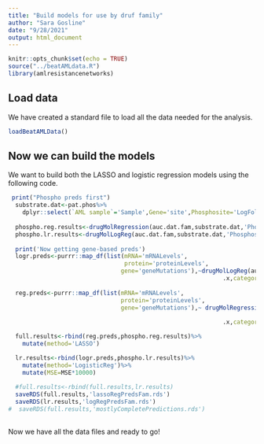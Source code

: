 ```yaml
---
title: "Build models for use by druf family"
author: "Sara Gosline"
date: "9/28/2021"
output: html_document
---
```


```r
knitr::opts_chunk$set(echo = TRUE)
source("../beatAMLdata.R")
library(amlresistancenetworks)
```

## Load data
We have created a standard file to load all the data needed for the analysis.

```r
loadBeatAMLData()
```

## Now we can build the models

We want to build both the LASSO and logistic regression models using the following code. 

```r
 print("Phospho preds first")
  substrate.dat<-pat.phos%>%
    dplyr::select(`AML sample`='Sample',Gene='site',Phosphosite='LogFoldChange')
  
  phospho.reg.results<-drugMolRegression(auc.dat.fam,substrate.dat,'Phosphosite',category='family')
  phospho.lr.results<-drugMolLogReg(auc.dat.fam,substrate.dat,'Phosphosite',category='family')
  
  print('Now getting gene-based preds')
  logr.preds<-purrr::map_df(list(mRNA='mRNALevels',
                                 protein='proteinLevels',
                                gene='geneMutations'),~drugMolLogReg(auc.dat.fam,pat.data,
                                                             .x,category='family'))
  
  reg.preds<-purrr::map_df(list(mRNA='mRNALevels',
                                protein='proteinLevels',
                                gene='geneMutations'),~ drugMolRegression(auc.dat.fam,
                                                                          pat.data,
                                                             .x,category='family'))

  full.results<-rbind(reg.preds,phospho.reg.results)%>%
    mutate(method='LASSO')

  lr.results<-rbind(logr.preds,phospho.lr.results)%>%
    mutate(method='LogisticReg')%>%
    mutate(MSE=MSE*10000)
  
  #full.results<-rbind(full.results,lr.results)
  saveRDS(full.results,'lassoRegPredsFam.rds')
  saveRDS(lr.results,'logRegPredsFam.rds')
#  saveRDS(full.results,'mostlyCompletePredictions.rds')
  
 ```
Now we have all the data files and ready to go!